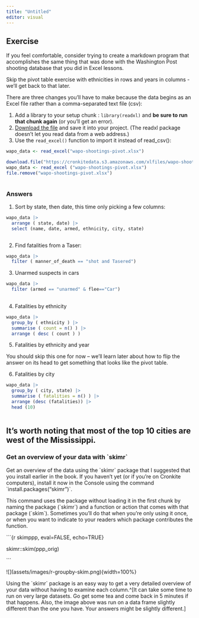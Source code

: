 ```yaml
---
title: "Untitled"
editor: visual
---
```


## Exercise

If you feel comfortable, consider trying to create a markdown program that accomplishes the same thing that was done with the Washington Post shooting database that you did in Excel lessons.

Skip the pivot table exercise with ethnicities in rows and years in columns - we'll get back to that later.

There are three changes you'll have to make because the data begins as an Excel file rather than a comma-separated text file (csv):

1.  Add a library to your setup chunk : `library(readxl)` and **be sure to run that chunk again** (or you'll get an error).
2.  [Download the file](%22https://cronkitedata.s3.amazonaws.com/xlfiles/wapo-shootings-pivot.xlsx%22) and save it into your project. (The readxl package doesn't let you read data from a web address.)
3.  Use the `read_excel()` function to import it instead of read_csv():

```r

wapo_data <- read_excel("wapo-shootings-pivot.xlsx")

```

```r

download.file("https://cronkitedata.s3.amazonaws.com/xlfiles/wapo-shootings-pivot.xlsx", "wapo-shootings-pivot.xlsx")
wapo_data <- read_excel ("wapo-shootings-pivot.xlsx")
file.remove("wapo-shootings-pivot.xlsx")
              

```

### Answers {.unnumbered}

1.  Sort by state, then date, this time only picking a few columns:

```r

wapo_data |>
  arrange ( state, date) |>
  select (name, date, armed, ethnicity, city, state)



```

2.  Find fatalities from a Taser:

```r


wapo_data |>
  filter ( manner_of_death == "shot and Tasered")

```

3.  Unarmed suspects in cars

```r

wapo_data |>
  filter (armed == "unarmed" & flee=="Car")
  


```

4.  Fatalities by ethnicity

```r

wapo_data |>
  group_by ( ethnicity ) |>
  summarise ( count = n() ) |>
  arrange ( desc ( count ) )


```

5.  Fatalities by ethnicity and year

You should skip this one for now -- we'll learn later about how to flip the answer on its head to get something that looks like the pivot table.

6.  Fatalities by city

```r

wapo_data |>
  group_by ( city, state) |>
  summarise ( fatalities = n() ) |>
  arrange (desc (fatalities)) |>
  head (10)



```

## It's worth noting that most of the top 10 cities are west of the Mississippi.

### Get an overview of your data with \`skimr\` {-}

Get an overview of the data using the \`skimr\` package that I suggested that you install earlier in the book. If you haven't yet (or if you're on Cronkite computers), install it now in the Console using the command \`install.packages("skimr")\`. 

This command uses the package without loading it in the first chunk by naming the package (\`skimr\`) and a function or action that comes with that package (\`skim\`). Sometimes you'll do that when you're only using it once, or when you want to indicate to your readers which package contributes the function. 

\`\`\`{r skimppp, eval=FALSE, echo=TRUE}

skimr::skim(ppp_orig)


\`\`\`

!\[\](assets/images/r-groupby-skim.png){width=100%}

Using the \`skimr\` package is an easy way to get a very detailed overview of your data without having to examine each column.\^\[It can take some time to run on very large datasets. Go get some tea and come back in 5 minutes if that happens. Also, the image above was run on a data frame slightly different than the one you have. Your answers might be slightly different.\]
